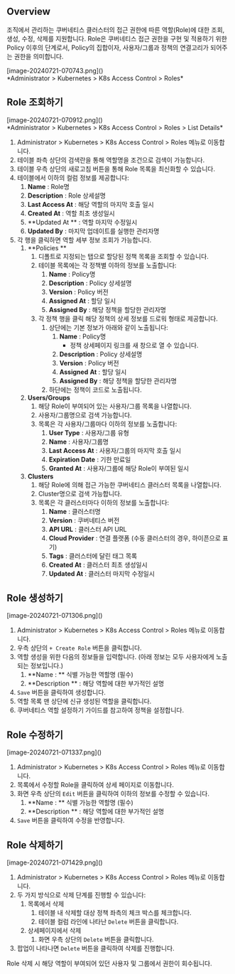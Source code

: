 
## Overview
조직에서 관리하는 쿠버네티스 클러스터의 접근 권한에 따른 역할(Role)에 대한 조회, 생성, 수정, 삭제를 지원합니다. Role은 쿠버네티스 접근 권한을 구현 및 적용하기 위한 Policy 이후의 단계로서, Policy의 집합이자, 사용자/그룹과 정책의 연결고리가 되어주는 권한을 의미합니다.

<p align="center">
<div>[image-20240721-070743.png]()</div>
*Administrator &gt; Kubernetes &gt; K8s Access Control &gt; Roles*
</p>



## Role 조회하기
<p align="center">
<div>[image-20240721-070912.png]()</div>
*Administrator &gt; Kubernetes &gt; K8s Access Control &gt; Roles &gt; List Details*
</p>

1. Administrator &gt; Kubernetes &gt; K8s Access Control &gt; Roles 메뉴로 이동합니다.
2. 테이블 좌측 상단의 검색란을 통해 역할명을 조건으로 검색이 가능합니다.
3. 테이블 우측 상단의 새로고침 버튼을 통해 Role 목록을 최신화할 수 있습니다.
4. 테이블에서 이하의 컬럼 정보를 제공합니다:
    1. **Name**  : Role명
    2. **Description**  : Role 상세설명
    3. **Last Access At**  : 해당 역할의 마지막 호출 일시
    4. **Created At**  : 역할 최초 생성일시
    5. **Updated At ** : 역할 마지막 수정일시
    6. **Updated By**  : 마지막 업데이트를 실행한 관리자명
5. 각 행을 클릭하면 역할 세부 정보 조회가 가능합니다.
    1. **Policies **
        1. 디폴트로 지정되는 탭으로 할당된 정책 목록을 조회할 수 있습니다.
        2. 테이블 목록에는 각 정책별 이하의 정보를 노출합니다:
            1. **Name**  : Policy명
            2. **Description**  : Policy 상세설명
            3. **Version**  : Policy 버전
            4. **Assigned At**  : 할당 일시
            5. **Assigned By**  : 해당 정책을 할당한 관리자명
        3. 각 정책 행을 클릭 해당 정책의 상세 정보를 드로워 형태로 제공합니다.
            1. 상단에는 기본 정보가 아래와 같이 노출됩니다:
                1. **Name**  : Policy명
                    * 정책 상세페이지 링크를 새 창으로 열 수 있습니다.
                2. **Description**  : Policy 상세설명
                3. **Version**  : Policy 버전
                4. **Assigned**   **At**  : 할당 일시
                5. **Assigned By**  : 해당 정책을 할당한 관리자명
            2. 하단에는 정책이 코드로 노출됩니다.
    2. **Users/Groups**
        1. 해당 Role이 부여되어 있는 사용자/그룹 목록을 나열합니다.
        2. 사용자/그룹명으로 검색 가능합니다.
        3. 목록은 각 사용자/그룹마다 이하의 정보를 노출합니다:
            1. **User Type**  : 사용자/그룹 유형
            2. **Name**  : 사용자/그룹명
            3. **Last Access At**  : 사용자/그룹의 마지막 호출 일시
            4. **Expiration Date**  : 기한 만료일
            5. **Granted At**  : 사용자/그룹에 해당 Role이 부여된 일시
    3. **Clusters**
        1. 해당 Role에 의해 접근 가능한 쿠버네티스 클러스터 목록을 나열합니다.
        2. Cluster명으로 검색 가능합니다.
        3. 목록은 각 클러스터마다 이하의 정보를 노출합니다:
            1. **Name**  : 클러스터명
            2. **Version**  : 쿠버네티스 버전
            3. **API URL**  : 클러스터 API URL
            4. **Cloud Provider**  : 연결 플랫폼 (수동 클러스터의 경우, 하이픈으로 표기)
            5. **Tags**  : 클러스터에 달린 태그 목록
            6. **Created At**  : 클러스터 최초 생성일시
            7. **Updated At**  : 클러스터 마지막 수정일시



## Role 생성하기
<p align="left">
<div>[image-20240721-071306.png]()</div>
</p>

1. Administrator &gt; Kubernetes &gt; K8s Access Control &gt; Roles 메뉴로 이동합니다.
2. 우측 상단의 `+ Create Role` 버튼을 클릭합니다.
3. 역할 생성을 위한 다음의 정보들을 입력합니다. (아래 정보는 모두 사용자에게 노출되는 정보입니다.)
    1. **Name : ** 식별 가능한 역할명 (필수)
    2. **Description ** : 해당 역할에 대한 부가적인 설명
4. `Save` 버튼을 클릭하여 생성합니다.
5. 역할 목록 맨 상단에 신규 생성된 역할을 클릭합니다.
6. 쿠버네티스 역할 설정하기 가이드를 참고하여 정책을 설정합니다.



## Role 수정하기
<p align="left">
<div>[image-20240721-071337.png]()</div>
</p>

1. Administrator &gt; Kubernetes &gt; K8s Access Control &gt; Roles 메뉴로 이동합니다.
2. 목록에서 수정할 Role을 클릭하여 상세 페이지로 이동합니다.
3. 화면 우측 상단의 `Edit` 버튼을 클릭하여 이하의 정보를 수정할 수 있습니다.
    1. **Name : ** 식별 가능한 역할명 (필수)
    2. **Description ** : 해당 역할에 대한 부가적인 설명
4. `Save` 버튼을 클릭하여 수정을 반영합니다.



## Role 삭제하기
<p align="left">
<div>[image-20240721-071429.png]()</div>
</p>

1. Administrator &gt; Kubernetes &gt; K8s Access Control &gt; Roles 메뉴로 이동합니다.
2. 두 가지 방식으로 삭제 단계를 진행할 수 있습니다:
    1. 목록에서 삭제
        1. 테이블 내 삭제할 대상 정책 좌측의 체크 박스를 체크합니다.
        2. 테이블 컬럼 라인에 나타난 `Delete` 버튼을 클릭합니다.
    2. 상세페이지에서 삭제
        1. 화면 우측 상단의 `Delete` 버튼을 클릭합니다.
3. 팝업이 나타나면 `Delete` 버튼을 클릭하여 삭제를 진행합니다.

<Callout type="important">
Role 삭제 시 해당 역할이 부여되어 있던 사용자 및 그룹에서 권한이 회수됩니다. 
</Callout>
